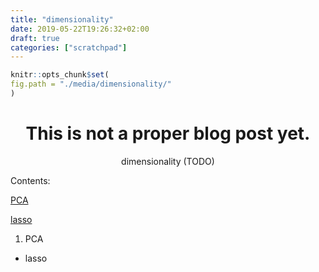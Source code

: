 ```yaml
---
title: "dimensionality"
date: 2019-05-22T19:26:32+02:00
draft: true
categories: ["scratchpad"]
---
```



```r
knitr::opts_chunk$set(
fig.path = "./media/dimensionality/"
)
```



<center>
# This is not a proper blog post yet.

dimensionality (TODO)
</center>

Contents:

[PCA](#pca) 

[lasso](#lasso) 

1. PCA 

* lasso 
